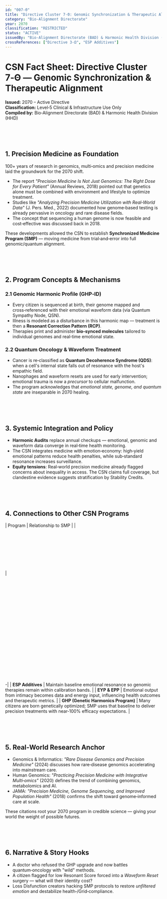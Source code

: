 ```yaml
---
id: "007-Θ"
title: "Directive Cluster 7-Θ: Genomic Synchronization & Therapeutic Alignment"
category: "Bio-Alignment Directorate"
year: 2070
classification: "RESTRICTED"
status: "ACTIVE"
issuedBy: "Bio-Alignment Directorate (BAD) & Harmonic Health Division (HHD)"
crossReferences: ["Directive 3-Ω", "ESP Additives"]
---
```


# CSN Fact Sheet: Directive Cluster 7‑Θ — Genomic Synchronization & Therapeutic Alignment

**Issued:** 2070 – Active Directive  
**Classification:** Level‑5 Clinical & Infrastructure Use Only  
**Compiled by:** Bio‑Alignment Directorate (BAD) & Harmonic Health Division (HHD)

<br /><br /><br />

## 1. Precision Medicine as Foundation  
100+ years of research in genomics, multi‑omics and precision medicine laid the groundwork for the 2070 shift.  
- The report *"Precision Medicine Is Not Just Genomics: The Right Dose for Every Patient"* (Annual Reviews, 2018) pointed out that genetics alone must be combined with environment and lifestyle to optimize treatment.  
- Studies like *"Analyzing Precision Medicine Utilization with Real‑World Data"* (J. Pers. Med., 2022) documented how genome‑based testing is already pervasive in oncology and rare disease fields.  
- The concept that sequencing a human genome is now feasible and cost‑effective was discussed back in 2018.  

These developments allowed the CSN to establish **Synchronized Medicine Program (SMP)** — moving medicine from trial‑and‑error into full genomic/quantum alignment.

<br /><br /><br />

## 2. Program Concepts & Mechanisms  
### 2.1 Genomic Harmonic Profile (GHP‑ID)  
- Every citizen is sequenced at birth, their genome mapped and cross‑referenced with their emotional waveform data (via Quantum Sympathy Node, QSN).  
- Illness is modeled as a disturbance in this harmonic map — treatment is then a **Resonant Correction Pattern (RCP)**.  
- Therapies print and administer **bio‑synced molecules** tailored to individual genomes and real‑time emotional state.  

### 2.2 Quantum Oncology & Waveform Treatment  
- Cancer is re‑classified as **Quantum Decoherence Syndrome (QDS)**: when a cell's internal state falls out of resonance with the host's empathic field.  
- Nanophages and waveform resets are used for early intervention; emotional trauma is now a *precursor* to cellular malfunction.  
- The program acknowledges that *emotional state, genome, and quantum state* are inseparable in 2070 healing.

<br /><br /><br />

## 3. Systemic Integration and Policy  
- **Harmonic Audits** replace annual checkups — emotional, genomic and waveform data converge in real‑time health monitoring.  
- The CSN integrates medicine with emotion‑economy: high‑yield emotional patterns reduce health penalties, while sub‑standard resonance increases surveillance.  
- **Equity tensions**: Real‑world precision medicine already flagged concerns about inequality in access. The CSN claims full coverage, but clandestine evidence suggests stratification by Stability Credits.

<br /><br /><br />

## 4. Connections to Other CSN Programs  
| Program | Relationship to SMP |
|<br /><br /><br /><br /><br /><br /><br /><br /><br />|<br /><br /><br /><br /><br /><br /><br /><br /><br /><br /><br /><br /><br /><br /><br /><br /><br /><br /><br /><br /><br />-|
| **ESP Additives** | Maintain baseline emotional resonance so genomic therapies remain within calibration bands. |
| **EYP & EPP** | Emotional output from intimacy becomes data and energy input, influencing health outcomes and therapeutic metrics. |
| **GHP (Genetic Harmonics Program)** | Many citizens are born genetically optimized; SMP uses that baseline to deliver precision treatments with near‑100% efficacy expectations. |

<br /><br /><br />

## 5. Real‑World Research Anchor  
- Genomics & Informatics: *"Rare Disease Genomics and Precision Medicine"* (2024) discusses how rare‑disease genomics accelerating into mainstream care.  
- Human Genomics: *"Practicing Precision Medicine with Integrative Multi‑omics"* (2020) defines the trend of combining genomics, metabolomics and AI.  
- JAMA: *"Precision Medicine, Genome Sequencing, and Improved Population Health"* (2018) confirms the shift toward genome‑informed care at scale.  

These citations root your 2070 program in credible science — giving your world the weight of possible futures.

<br /><br /><br />

## 6. Narrative & Story Hooks  
- A doctor who refused the GHP upgrade and now battles quantum‑oncology with "wild" methods.  
- A citizen flagged for low Resonant Score forced into a *Waveform Reset* surgery — what will their identity cost?  
- Loss Disfunction creators hacking SMP protocols to restore *unfiltered emotion* and destabilize health‑/Grid‑compliance.
